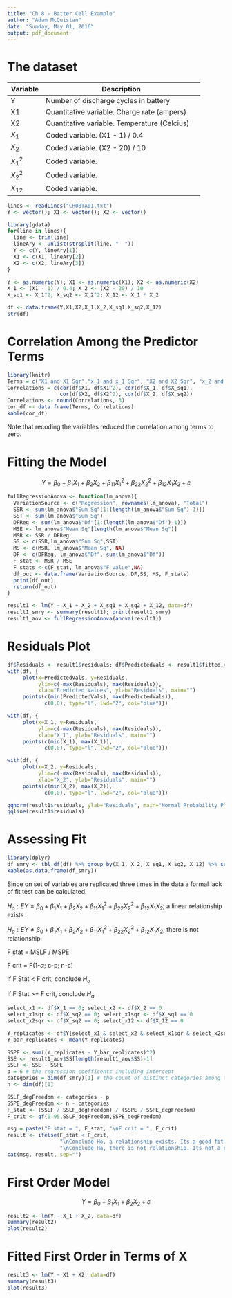 ```yaml
---
title: "Ch 8 - Batter Cell Example"
author: "Adam McQuistan"
date: "Sunday, May 01, 2016"
output: pdf_document
---
```


# The dataset

| Variable    | Description                                             |
|-------------|---------------------------------------------------------|
| Y           | Number of discharge cycles in battery                   |
| X1          | Quantitative variable.  Charge rate (ampers)            |
| X2          | Quantitative variable. Temperature (Celcius)            |
| $X_1$       | Coded variable. (X1 - 1) / 0.4                          |
| $X_2$       | Coded variable. (X2 - 20) / 10                          |
| $X_{1}^{2}$ | Coded variable.                                         |
| $X_{2}^{2}$ | Coded variable.                                         |
| $X_{12}$    | Coded variable.                                         |

```r
lines <- readLines("CH08TA01.txt")
Y <- vector(); X1 <- vector(); X2 <- vector()

library(gdata)
for(line in lines){
  line <- trim(line)
  lineAry <- unlist(strsplit(line, "  "))
  Y <- c(Y, lineAry[1])
  X1 <- c(X1, lineAry[2])
  X2 <- c(X2, lineAry[3])
}

Y <- as.numeric(Y); X1 <- as.numeric(X1); X2 <- as.numeric(X2)
X_1 <- (X1 - 1) / 0.4; X_2 <- (X2 - 20) / 10
X_sq1 <- X_1^2; X_sq2 <- X_2^2; X_12 <- X_1 * X_2

df <- data.frame(Y,X1,X2,X_1,X_2,X_sq1,X_sq2,X_12)
str(df)
```

# Correlation Among the Predictor Terms

```r
library(knitr)
Terms = c("X1 and X1 Sqr","x_1 and x_1 Sqr", "X2 and X2 Sqr", "x_2 and x_2 Sqr")
Correlations = c(cor(df$X1, df$X1^2), cor(df$X_1, df$X_sq1),
                 cor(df$X2, df$X2^2), cor(df$X_2, df$X_sq2))
Correlations <- round(Correlations, 3)
cor_df <- data.frame(Terms, Correlations)
kable(cor_df)
```

Note that recoding the variables reduced the correlation among terms to zero.  

# Fitting the Model

$$Y = \beta_0 + \beta_1 X_1 + \beta_2 X_2 + \beta_{11} X_{1}^{2} + \beta_{22} X_{2}^{2} + \beta_{12} X_1 X_2 + \varepsilon$$

```r
fullRegressionAnova <- function(lm_anova){
  VariationSource <- c("Regression", rownames(lm_anova), "Total")
  SSR <- sum(lm_anova$"Sum Sq"[1:(length(lm_anova$"Sum Sq")-1)])
  SST <- sum(lm_anova$"Sum Sq")
  DFReg <- sum(lm_anova$"Df"[1:(length(lm_anova$"Df")-1)])
  MSE <- lm_anova$"Mean Sq"[length(lm_anova$"Mean Sq")]
  MSR <- SSR / DFReg  
  SS <- c(SSR,lm_anova$"Sum Sq",SST)
  MS <- c(MSR, lm_anova$"Mean Sq", NA)
  DF <- c(DFReg, lm_anova$"Df", sum(lm_anova$"Df"))
  F_stat <- MSR / MSE
  F_stats <-c(F_stat, lm_anova$"F value",NA)
  df_out <- data.frame(VariationSource, DF,SS, MS, F_stats)
  print(df_out)
  return(df_out)
}
```

```r
result1 <- lm(Y ~ X_1 + X_2 + X_sq1 + X_sq2 + X_12, data=df)
result1_smry <- summary(result1); print(result1_smry)
result1_aov <- fullRegressionAnova(anova(result1))
```

# Residuals Plot

```r
df$Residuals <- result1$residuals; df$PredictedVals <- result1$fitted.values
with(df, {
     plot(x=PredictedVals, y=Residuals,
          ylim=c(-max(Residuals), max(Residuals)),
          xlab="Predicted Values", ylab="Residuals", main="")
     points(c(min(PredictedVals), max(PredictedVals)), 
            c(0,0), type="l", lwd="2", col="blue")})
```

```r
with(df, {
     plot(x=X_1, y=Residuals,
          ylim=c(-max(Residuals), max(Residuals)),
          xlab="X_1", ylab="Residuals", main="")
     points(c(min(X_1), max(X_1)), 
            c(0,0), type="l", lwd="2", col="blue")})
```


```r
with(df, {
     plot(x=X_2, y=Residuals,
          ylim=c(-max(Residuals), max(Residuals)),
          xlab="X_2", ylab="Residuals", main="")
     points(c(min(X_2), max(X_2)), 
            c(0,0), type="l", lwd="2", col="blue")})
```

```r
qqnorm(result1$residuals, ylab="Residuals", main="Normal Probability Plot")
qqline(result1$residuals)
```

# Assessing Fit

```r
library(dplyr)
df_smry <- tbl_df(df) %>% group_by(X_1, X_2, X_sq1, X_sq2, X_12) %>% summarize(Repeats = n())
kable(as.data.frame(df_smry))
```

Since on set of variables are replicated three times in the data a formal lack of fit test can be calculated. 

$H_o: E{Y} = \beta_0 + \beta_1 X_1 + \beta_2 X_2 + \beta_{11} X_{1}^{2} + \beta_{22} X_{2}^{2} + \beta_{12} X_1 X_2$; a linear relationship exists

$H_a: E{Y} \neq{\beta_0 + \beta_1 X_1 + \beta_2 X_2 + \beta_{11} X_{1}^{2} + \beta_{22} X_{2}^{2} + \beta_{12} X_1 X_2}$; there is not relationship

F stat = MSLF / MSPE

F crit = F(1-$\alpha$; c-p; n-c)


If F Stat < F crit, conclude $H_o$

If F Stat >= F crit, conclude $H_a$

```r
select_x1 <- df$X_1 == 0; select_x2 <- df$X_2 == 0
select_x1sqr <- df$X_sq2 == 0; select_x1sqr <- df$X_sq1 == 0
select_x2sqr <- df$X_sq2 == 0; select_x12 <- df$X_12 == 0

Y_replicates <- df$Y[select_x1 & select_x2 & select_x1sqr & select_x2sqr & select_x12]
Y_bar_replicates <- mean(Y_replicates)

SSPE <- sum((Y_replicates - Y_bar_replicates)^2)
SSE <- result1_aov$SS[length(result1_aov$SS)-1]
SSLF <- SSE - SSPE
p = 6 # the regression coefficents including intercept
categories = dim(df_smry)[1] # the count of distinct categories among the parameters
n <- dim(df)[1]

SSLF_degFreedom <- categories - p
SSPE_degFreedom <- n - categories
F_stat <- (SSLF / SSLF_degFreedom) / (SSPE / SSPE_degFreedom)
F_crit <- qf(0.95,SSLF_degFreedom,SSPE_degFreedom)

msg = paste("F stat = ", F_stat, "\nF crit = ", F_crit)
result <- ifelse(F_stat < F_crit, 
                 "\nConclude Ho, a relationship exists. Its a good fit.", 
                 "\nConclude Ha, there is not relationship. Its not a good fit.")
cat(msg, result, sep="")
```


# First Order Model

$$Y = \beta_0 + \beta_1 X_1 + \beta_2 X_2 + \varepsilon$$

```r
result2 <- lm(Y ~ X_1 + X_2, data=df)
summary(result2)
plot(result2)
```

# Fitted First Order in Terms of X


```r
result3 <- lm(Y ~ X1 + X2, data=df)
summary(result3)
plot(result3)
```
